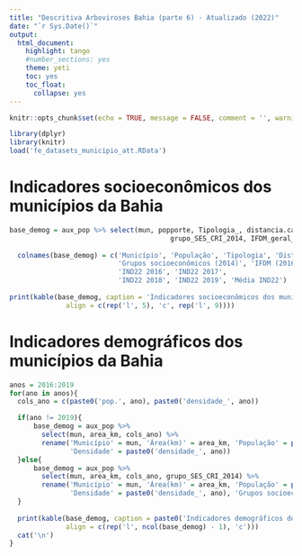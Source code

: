 ---
title: "Descritiva Arboviroses Bahia (parte 6) - Atualizado (2022)" 
date: "`r Sys.Date()`"
output: 
  html_document:
    highlight: tango
    #number_sections: yes
    theme: yeti
    toc: yes
    toc_float:
      collapse: yes
---

```{r setup, include=FALSE}
knitr::opts_chunk$set(echo = TRUE, message = FALSE, comment = '', warning = FALSE, fig.width = 20, fig.height = 12)
```


```{r include = FALSE}
library(dplyr)
library(knitr)
load('fe_datasets_municipio_att.RData')
```

# Indicadores socioeconômicos dos municípios da Bahia

```{r results='asis'}

base_demog = aux_pop %>% select(mun, popporte, Tipologia_, distancia.capital, dens_mean, 
                                        grupo_SES_CRI_2014, IFDM_geral_2016, percent_medio_ab, SNIS_G12A_2015, SNIS_G12B_2015, IND22_CICLO_2016, IND22_CICLO_2017, IND22_CICLO_2018, IND22_CICLO_2019, mediaciclo22)
  
  colnames(base_demog) = c('Município', 'População', 'Tipologia', 'Dist. Capital', 'Densidade média', 
                           'Grupos socioeconômicos (2014)', 'IFDM (2016)', 'Cobertura_AB(%)', 'G12A', 'G12B', 
                           'IND22 2016', 'IND22 2017',
                           'IND22 2018', 'IND22 2019', 'Média IND22')
  
print(kable(base_demog, caption = 'Indicadores socioeconômicos dos municípios da Bahia.',
              align = c(rep('l', 5), 'c', rep('l', 9))))
```

# Indicadores demográficos dos municípios da Bahia

```{r results='asis'}
anos = 2016:2019
for(ano in anos){
  cols_ano = c(paste0('pop.', ano), paste0('densidade_', ano))

  if(ano != 2019){
      base_demog = aux_pop %>% 
        select(mun, area_km, cols_ano) %>% 
        rename('Município' = mun, 'Área(km)' = area_km, 'População' = paste0('pop.', ano), 
               'Densidade' = paste0('densidade_', ano))
  }else{
      base_demog = aux_pop %>% 
        select(mun, area_km, cols_ano, grupo_SES_CRI_2014) %>% 
        rename('Município' = mun, 'Área(km)' = area_km, 'População' = paste0('pop.', ano), 
               'Densidade' = paste0('densidade_', ano), 'Grupos socioeconômicos' = grupo_SES_CRI_2014)
  }
  
  print(kable(base_demog, caption = paste0('Indicadores demográficos dos municípios da Bahia em ', ano),
              align = c(rep('l', ncol(base_demog) - 1), 'c')))
  cat('\n')
}
```

